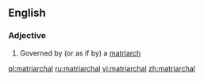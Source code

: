 ==English==

===Adjective===
{{en-adj}}

# Governed by (or as if by) a [[matriarch]]

[[pl:matriarchal]]
[[ru:matriarchal]]
[[vi:matriarchal]]
[[zh:matriarchal]]